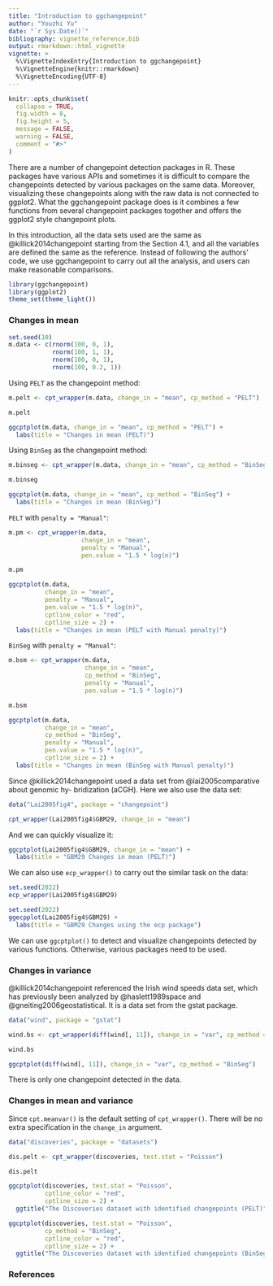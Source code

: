 ---
title: "Introduction to ggchangepoint"
author: "Youzhi Yu"
date: "`r Sys.Date()`"
bibliography: vignette_reference.bib
output: rmarkdown::html_vignette
vignette: >
  %\VignetteIndexEntry{Introduction to ggchangepoint}
  %\VignetteEngine{knitr::rmarkdown}
  %\VignetteEncoding{UTF-8}
---

```{r, include = FALSE}
knitr::opts_chunk$set(
  collapse = TRUE,
  fig.width = 8, 
  fig.height = 5,
  message = FALSE,
  warning = FALSE,
  comment = "#>"
)
```

There are a number of changepoint detection packages in R. These packages have various APIs and sometimes it is difficult to compare the changepoints detected by various packages on the same data. Moreover, visualizing these changepoints along with the raw data is not connected to ggplot2. What the ggchangepoint package does is it combines a few functions from several changepoint packages together and offers the ggplot2 style changepoint plots.

In this introduction, all the data sets used are the same as @killick2014changepoint starting from the Section 4.1, and all the variables are defined the same as the reference. Instead of following the authors' code, we use ggchangepoint to carry out all the analysis, and users can make reasonable comparisons. 

```{r setup}
library(ggchangepoint)
library(ggplot2)
theme_set(theme_light())
```


### Changes in mean

```{r}
set.seed(10)
m.data <- c(rnorm(100, 0, 1), 
            rnorm(100, 1, 1), 
            rnorm(100, 0, 1),
            rnorm(100, 0.2, 1))
```

Using `PELT` as the changepoint method:

```{r}
m.pelt <- cpt_wrapper(m.data, change_in = "mean", cp_method = "PELT")

m.pelt 
```

```{r}
ggcptplot(m.data, change_in = "mean", cp_method = "PELT") +
  labs(title = "Changes in mean (PELT)")
```

Using `BinSeg` as the changepoint method:

```{r}
m.binseg <- cpt_wrapper(m.data, change_in = "mean", cp_method = "BinSeg")

m.binseg
```

```{r}
ggcptplot(m.data, change_in = "mean", cp_method = "BinSeg") +
  labs(title = "Changes in mean (BinSeg)")
```

`PELT` with `penalty = "Manual"`:

```{r}
m.pm <- cpt_wrapper(m.data, 
                    change_in = "mean", 
                    penalty = "Manual", 
                    pen.value = "1.5 * log(n)")

m.pm
```


```{r}
ggcptplot(m.data, 
          change_in = "mean", 
          penalty = "Manual", 
          pen.value = "1.5 * log(n)",
          cptline_color = "red",
          cptline_size = 2) +
  labs(title = "Changes in mean (PELT with Manual penalty)")
```

`BinSeg` with `penalty = "Manual"`:

```{r}
m.bsm <- cpt_wrapper(m.data, 
                     change_in = "mean", 
                     cp_method = "BinSeg",
                     penalty = "Manual", 
                     pen.value = "1.5 * log(n)")

m.bsm
```
```{r}
ggcptplot(m.data, 
          change_in = "mean", 
          cp_method = "BinSeg",
          penalty = "Manual", 
          pen.value = "1.5 * log(n)",
          cptline_size = 2) +
  labs(title = "Changes in mean (BinSeg with Manual penalty)")
```

Since @killick2014changepoint used a data set from @lai2005comparative about genomic hy-
bridization (aCGH). Here we also use the data set:

```{r}
data("Lai2005fig4", package = "changepoint")

cpt_wrapper(Lai2005fig4$GBM29, change_in = "mean")
```

And we can quickly visualize it:

```{r}
ggcptplot(Lai2005fig4$GBM29, change_in = "mean") +
  labs(title = "GBM29 Changes in mean (PELT)")
```

We can also use `ecp_wrapper()` to carry out the similar task on the data:

```{r}
set.seed(2022)
ecp_wrapper(Lai2005fig4$GBM29)
```

```{r}
set.seed(2022)
ggecpplot(Lai2005fig4$GBM29) +
  labs(title = "GBM29 Changes using the ecp package")
```

We can use `ggcptplot()` to detect and visualize changepoints detected by various functions. Otherwise, various packages need to be used. 

### Changes in variance

@killick2014changepoint referenced the Irish wind speeds data set, which has previously been analyzed by @haslett1989space and @gneiting2006geostatistical. It is a data set from the gstat package.

```{r}
data("wind", package = "gstat")
```


```{r}
wind.bs <- cpt_wrapper(diff(wind[, 11]), change_in = "var", cp_method = "BinSeg")

wind.bs
```

```{r}
ggcptplot(diff(wind[, 11]), change_in = "var", cp_method = "BinSeg")
```

There is only one changepoint detected in the data.

### Changes in mean and variance

Since `cpt.meanvar()` is the default setting of `cpt_wrapper()`. There will be no extra specification in the `change_in` argument.

```{r}
data("discoveries", package = "datasets")
```

```{r}
dis.pelt <- cpt_wrapper(discoveries, test.stat = "Poisson")

dis.pelt
```

```{r}
ggcptplot(discoveries, test.stat = "Poisson",
          cptline_color = "red",
          cptline_size = 2) +
  ggtitle("The Discoveries dataset with identified changepoints (PELT)")
```

```{r}
ggcptplot(discoveries, test.stat = "Poisson",
          cp_method = "BinSeg",
          cptline_color = "red",
          cptline_size = 2) +
  ggtitle("The Discoveries dataset with identified changepoints (BinSeg)")
```



### References






